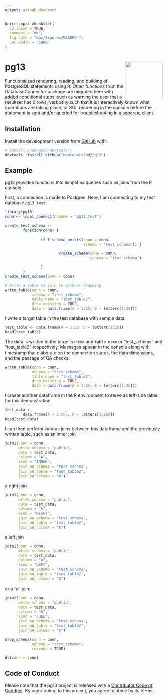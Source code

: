 ```yaml
---
output: github_document
---
```


<!-- README.md is generated from README.Rmd. Please edit that file -->

```r
knitr::opts_chunk$set(
  collapse = TRUE,
  comment = "#>",
  fig.path = "man/figures/README-",
  out.width = "100%"
)
```

# pg13 <img src="man/figures/logo.png" align="right" alt="" width="120" />  

<!-- badges: start -->
<!-- badges: end -->

Functionalized rendering, reading, and building of PostgreSQL statements using R. 
Other functions from the DatabaseConnector package are migrated here with added 
conditional steps, such as warning the user that a resultset has 0 rows, verbosity 
such that it is interactively known what operations are taking place, or SQL 
rendering in the console before the statement is sent and/or queried for 
troubleshooting in a separate client.  

## Installation

Install the development version from [GitHub](https://github.com/) with:

``` r
# install.packages("devtools")
devtools::install_github("meerapatelmd/pg13")
```

## Example  

pg13 provides functions that simplifies queries such as joins from the R console. 

First, a connection is made to Postgres. Here, I am connecting to my test database `pg13_test`. 

```r
library(pg13)
conn <- local_connect(dbname = "pg13_test")
```

```r
create_test_schema <-
        function(conn) {

                if (!schema_exists(conn = conn,
                                   schema = "test_schema")) {

                        create_schema(conn = conn,
                                      schema = "test_schema")

                }
        }
create_test_schema(conn = conn)

# Write a table to join to without dropping
write_table(conn = conn,
            schema = "test_schema",
            table_name = "test_table2",
            drop_existing = TRUE,
            data = data.frame(A = 1:25, B = letters[1:25]))
```

I write a target table in the test database with sample data: 

```r
test_table <- data.frame(A = 1:25, B = letters[1:25])
head(test_table)
```

The data is written to the target `schema` and `table_name` or "test_schema" and "test_table2" respectively. Messages appear in the console along with timestamp that elaborate on the connection status, the data dimensions, and the passage of QA checks. 

```r
write_table(conn = conn,
            schema = "test_schema",
            table_name = "test_table2",
            drop_existing = TRUE,
            data = data.frame(A = 1:25, B = letters[1:25]))
```

I create another dataframe in the R environment to serve as left-side table for this demonstration.  

```r
test_data <-
        data.frame(A = 1:100, B = letters[1:100])
head(test_data)
```

I can then perform various joins between this dataframe and the previously written table, such as an inner join 

```r
join1(conn = conn,
      write_schema = "public",
      data = test_data,
      column = "A",
      kind = "INNER",
      join_on_schema = "test_schema",
      join_on_table = "test_table2",
      join_on_column = "A")
```

a right join

```r
join1(conn = conn,
      write_schema = "public",
      data = test_data,
      column = "A",
      kind = "RIGHT",
      join_on_schema = "test_schema",
      join_on_table = "test_table2",
      join_on_column = "A")

```

a left join 

```r
join1(conn = conn,
      write_schema = "public",
      data = test_data,
      column = "A",
      kind = "LEFT",
      join_on_schema = "test_schema",
      join_on_table = "test_table2",
      join_on_column = "A")
```

or a full join:  

```r
join1(conn = conn,
      write_schema = "public",
      data = test_data,
      column = "A",
      kind = "FULL",
      join_on_schema = "test_schema",
      join_on_table = "test_table2",
      join_on_column = "A")
```

```r
drop_schema(conn = conn,
            schema = "test_schema",
            cascade = TRUE)

dc(conn = conn)
```

## Code of Conduct
  
  Please note that the pg13 project is released with a [Contributor Code of Conduct](https://contributor-covenant.org/version/2/0/CODE_OF_CONDUCT.html). By 
  contributing to this project, you agree to abide by its terms.
